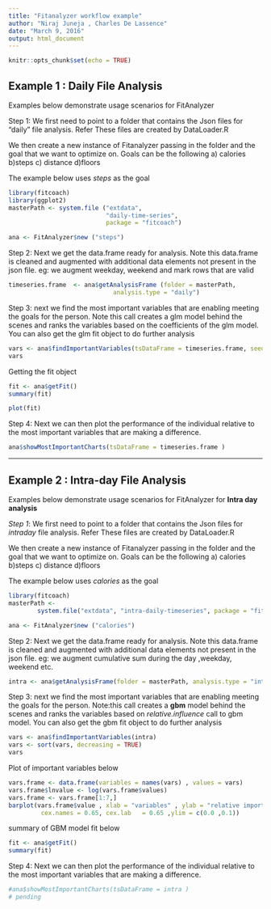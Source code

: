```yaml
---
title: "Fitanalyzer workflow example"
author: "Niraj Juneja , Charles De Lassence"
date: "March 9, 2016"
output: html_document
---
```


```r
knitr::opts_chunk$set(echo = TRUE)

```

## Example 1 : Daily File Analysis

Examples below demonstrate usage scenarios for FitAnalyzer

Step 1: We first need to point to a folder that contains the Json files for "daily" file analysis. Refer These files are created by DataLoader.R

We then create a new instance of Fitanalyzer passing in the folder and the goal that we want to optimize on. Goals can be the following a) calories b)steps c) distance d)floors 

The example below uses *steps* as the goal


```r
library(fitcoach)
library(ggplot2)
masterPath <- system.file ("extdata", 
                           "daily-time-series", 
                           package = "fitcoach")

ana <- FitAnalyzer$new ("steps")

```

Step 2: Next we get the data.frame ready for analysis. Note this data.frame is cleaned and augmented with additional data elements not present in the json file. eg: we augment weekday, weekend and mark rows that are valid

```r

timeseries.frame  <- ana$getAnalysisFrame (folder = masterPath, 
                             analysis.type = "daily")


```


Step 3: next we find the most important variables that are enabling meeting the goals for the person. Note this call creates a glm model behind the scenes and ranks the variables based on the coefficients of the glm model. You can also get the glm fit object to do further analysis


```r

vars <- ana$findImportantVariables(tsDataFrame = timeseries.frame, seed = 12345)
vars

```

Getting the fit object

```r
fit <- ana$getFit()
summary(fit)


```



```r
plot(fit)
```

Step 4: Next we can then plot the performance of the individual relative to the most important variables that are making a difference. 

```r
ana$showMostImportantCharts(tsDataFrame = timeseries.frame )
```

*** 

## Example 2 : Intra-day File Analysis
Examples below demonstrate usage scenarios for FitAnalyzer for **Intra day analysis**

*Step 1*: We first need to point to a folder that contains the Json files for *intraday* file analysis. Refer These files are created by DataLoader.R

We then create a new instance of Fitanalyzer passing in the folder and the goal that we want to optimize on. Goals can be the following a) calories b)steps c) distance d)floors 

The example below uses *calories* as the goal

```r
library(fitcoach)
masterPath <-
        system.file("extdata", "intra-daily-timeseries", package = "fitcoach")

ana <- FitAnalyzer$new ("calories")

```

Step 2: Next we get the data.frame ready for analysis. Note this data.frame is cleaned and augmented with additional data elements not present in the json file. eg: we augment cumulative sum during the day ,weekday, weekend etc.

```r

intra <- ana$getAnalysisFrame(folder = masterPath, analysis.type = "intra.day")

```

Step 3: next we find the most important variables that are enabling meeting the goals for the person. Note:this call creates a **gbm** model behind the scenes and ranks the variables based on *relative.influence* call to gbm model. You can also get the gbm fit object to do further analysis

```r
vars <- ana$findImportantVariables(intra)
vars <- sort(vars, decreasing = TRUE)
vars

```
Plot of important variables below

```r

vars.frame <- data.frame(variables = names(vars) , values = vars)
vars.frame$lnvalue <- log(vars.frame$values)
vars.frame <- vars.frame[1:7,]
barplot(vars.frame$value , xlab = "variables" , ylab = "relative importance" ,names.arg = vars.frame$variables ,
         cex.names = 0.65, cex.lab   = 0.65 ,ylim = c(0.0 ,0.1))

```

summary of GBM model fit below

```r

fit <- ana$getFit()
summary(fit)

```

Step 4: Next we can then plot the performance of the individual relative to the most important variables that are making a difference. 

```r
#ana$showMostImportantCharts(tsDataFrame = intra )
# pending

```
